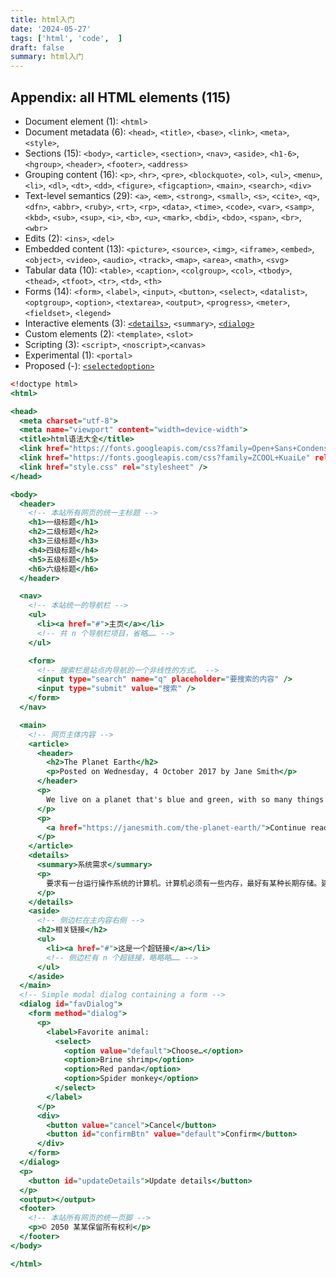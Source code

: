 ```yaml
---
title: html入门
date: '2024-05-27'
tags: ['html', 'code',  ]
draft: false
summary: html入门
---
```


## Appendix: all HTML elements (115)

- Document element (1): `<html>`
- Document metadata (6): `<head>`, `<title>`, `<base>`, `<link>`, `<meta>`, `<style>`,
- Sections (15): `<body>`, `<article>`, `<section>`, `<nav>`, `<aside>`, `<h1-6>`, `<hgroup>`, `<header>`, `<footer>`, `<address>`
- Grouping content (16): `<p>`, `<hr>`, `<pre>`, `<blockquote>`, `<ol>`, `<ul>`, `<menu>`, `<li>`, `<dl>`, `<dt>`, `<dd>`, `<figure>`, `<figcaption>`, `<main>`, `<search>`, `<div>`
- Text-level semantics (29): `<a>`, `<em>`, `<strong>`, `<small>`, `<s>`, `<cite>`, `<q>`, `<dfn>`, `<abbr>`, `<ruby>`, `<rt>`, `<rp>`, `<data>`, `<time>`, `<code>`, `<var>`, `<samp>`, `<kbd>`, `<sub>`, `<sup>`, `<i>`, `<b>`, `<u>`, `<mark>`, `<bdi>`, `<bdo>`, `<span>`, `<br>`, `<wbr>`
- Edits (2): `<ins>`, `<del>`
- Embedded content (13): `<picture>`, `<source>`, `<img>`, `<iframe>`, `<embed>`, `<object>`, `<video>`, `<audio>`, `<track>`, `<map>`, `<area>`, `<math>`, `<svg>`
- Tabular data (10): `<table>`, `<caption>`, `<colgroup>`, `<col>`, `<tbody>`, `<thead>`, `<tfoot>`, `<tr>`, `<td>`, `<th>`
- Forms (14): `<form>`, `<label>`, `<input>`, `<button>`, `<select>`, `<datalist>`, `<optgroup>`, `<option>`, `<textarea>`, `<output>`, `<progress>`, `<meter>`, `<fieldset>`, `<legend>`
- Interactive elements (3): [`<details>`](https://html.spec.whatwg.org/multipage/interactive-elements.html#the-details-element), `<summary>`, [`<dialog>`](https://html.spec.whatwg.org/multipage/interactive-elements.html#the-dialog-element)
- Custom elements (2): `<template>`, `<slot>`
- Scripting (3): `<script>`, `<noscript>`,`<canvas>`
- Experimental (1): `<portal>`
- Proposed (-): [`<selectedoption>`](https://open-ui.org/components/selectlist/)


```html:test.html
<!doctype html>
<html>

<head>
  <meta charset="utf-8">
  <meta name="viewport" content="width=device-width">
  <title>html语法大全</title>
  <link href="https://fonts.googleapis.com/css?family=Open+Sans+Condensed:300|Sonsie+One" rel="stylesheet" />
  <link href="https://fonts.googleapis.com/css?family=ZCOOL+KuaiLe" rel="stylesheet" />
  <link href="style.css" rel="stylesheet" />
</head>

<body>
  <header>
    <!-- 本站所有网页的统一主标题 -->
    <h1>一级标题</h1>
    <h2>二级标题</h2>
    <h3>三级标题</h3>
    <h4>四级标题</h4>
    <h5>五级标题</h5>
    <h6>六级标题</h6>
  </header>

  <nav>
    <!-- 本站统一的导航栏 -->
    <ul>
      <li><a href="#">主页</a></li>
      <!-- 共 n 个导航栏项目，省略…… -->
    </ul>

    <form>
      <!-- 搜索栏是站点内导航的一个非线性的方式。 -->
      <input type="search" name="q" placeholder="要搜索的内容" />
      <input type="submit" value="搜索" />
    </form>
  </nav>

  <main>
    <!-- 网页主体内容 -->
    <article>
      <header>
        <h2>The Planet Earth</h2>
        <p>Posted on Wednesday, 4 October 2017 by Jane Smith</p>
      </header>
      <p>
        We live on a planet that's blue and green, with so many things still unseen.
      </p>
      <p>
        <a href="https://janesmith.com/the-planet-earth/">Continue reading....</a>
      </p>
    </article>
    <details>
      <summary>系统需求</summary>
      <p>
        要求有一台运行操作系统的计算机。计算机必须有一些内存，最好有某种长期存储。建议有一个输入设备以及某种形式的输出设备。
      </p>
    </details>
    <aside>
      <!-- 侧边栏在主内容右侧 -->
      <h2>相关链接</h2>
      <ul>
        <li><a href="#">这是一个超链接</a></li>
        <!-- 侧边栏有 n 个超链接，略略略…… -->
      </ul>
    </aside>
  </main>
  <!-- Simple modal dialog containing a form -->
  <dialog id="favDialog">
    <form method="dialog">
      <p>
        <label>Favorite animal:
          <select>
            <option value="default">Choose…</option>
            <option>Brine shrimp</option>
            <option>Red panda</option>
            <option>Spider monkey</option>
          </select>
        </label>
      </p>
      <div>
        <button value="cancel">Cancel</button>
        <button id="confirmBtn" value="default">Confirm</button>
      </div>
    </form>
  </dialog>
  <p>
    <button id="updateDetails">Update details</button>
  </p>
  <output></output>
  <footer>
    <!-- 本站所有网页的统一页脚 -->
    <p>© 2050 某某保留所有权利</p>
  </footer>
</body>

</html>
 
```